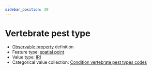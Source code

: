 ```yaml
---
sidebar_position: 20
---
```



# Vertebrate pest type

- [Observable property](/viewers/dawe-vocabs?uri=https://linked.data.gov.au/def/nrm/85d5f75c-776f-44a3-abe6-e71c695f1754) definition
- Feature type: [spatial point](http://linked.data.gov.au/def/tern-cv/13dec53e-1062-4060-9281-f133c8269afb)
- Value type: [IRI](https://w3id.org/tern/ontologies/tern/IRI)
- Categorical value collection: [Condition vertebrate pest types codes](/viewers/dawe-vocabs?uri=https://linked.data.gov.au/def/nrm/579449ad-4cea-4272-afa3-67f207941fb1)

<Example protocolModule="condition-point-intercept" observableProperty="https://linked.data.gov.au/def/nrm/85d5f75c-776f-44a3-abe6-e71c695f1754" />
